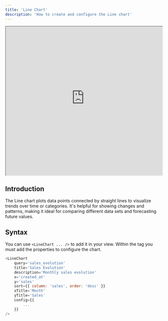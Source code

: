 ```yaml
---
title: 'Line Chart'
description: 'How to create and configure the Line chart'
---
```



<iframe class="rounded-xl" src="https://docs-charts-examples.fly.dev/visualizations/line" width="100%" height="480"> </iframe>

## Introduction
The Line chart plots data points connected by straight lines to visualize trends over time or categories. It's helpful for showing changes and patterns, making it ideal for comparing different data sets and forecasting future values.

## Syntax
You can use `<LineChart ... />` to add it in your view. Within the tag you must add the properties to configure the chart.

``` js
<LineChart
    query='sales_evolution'
    title='Sales Evolution'
    description='Monthly sales evolution'
    x='created_at'
    y='sales'
    sort={{ column: 'sales', order: 'desc' }}
    xTitle='Month'
    yTitle='Sales'
    config={{
        ...
    }}
/>
```

<ViewsChartProperties />
